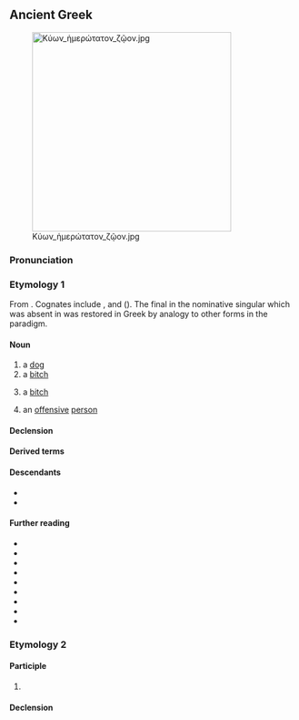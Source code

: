 ==Ancient Greek==
[[File:Κύων ἡμερώτατον ζῷον.jpg|thumb|350px]]

===Pronunciation===
{{grc-IPA|κύ˘ων}}

===Etymology 1===
From {{inh|grc|ine-pro|*ḱwṓ}}. Cognates include {{cog|la|canis}}, {{cog|sa|श्वन्|tr=śván}} and {{cog|ang|hund}} ({{cog|en|hound}}). The final {{m|grc||-ν}} in the nominative singular which was absent in {{m|ine-pro|*ḱwṓ}} was restored in Greek by analogy to other forms in the paradigm.

====Noun====
{{grc-noun|κῠ́ων|κῠνός|m|g2=f|third}}

# a [[dog]]
# a [[bitch]]
# {{lb|grc|pejorative}} a [[bitch]] {{qualifier|used of women, to denote shamelessness or audacity}}
# an [[offensive]] [[person]]

====Declension====
{{grc-decl|form=MF-full|κύς|κῠνός|NS=κῠ́ων|VS=κῠ́ον, κῠ́ων|DP=κῠσῐ́, κῠσῐ́ν, κῠ́νεσσῐ}}

====Derived terms====
{{der4|grc|κυνάς|κῠνάγχη|κῠνίδιον|κῠνικός|κῠνόγλωσσον|κῠνοδέσμη|κῠνόδους|κῠνόμαζον|κύνεος|κύνειος|κῠνέη|κυνοῦχος|κῠνοχᾰ́λκη|κύντερος}}

====Descendants====
* {{desc|el|κύων}}
* {{desc|tsd|κούε|tr=kúe}}

====Further reading====
* {{R:LSJ}}
* {{R:Middle Liddell}}
* {{R:Autenrieth}}
* {{R:Bailly}}
* {{R:BDAG}}
* {{R:Cunliffe}}
* {{R:Slater}}
* {{R:Strong's|G|2965}}
* {{R:Woodhouse}}

===Etymology 2===
{{nonlemma}}

====Participle====
{{grc-part-1&3|κύουσᾰ|κύον}}

# {{infl of|grc|κύω||pres|actv|inf}}

====Declension====
{{grc-adecl|κῠ́ων|ουσα}}

{{topics|grc|Dogs|People}}